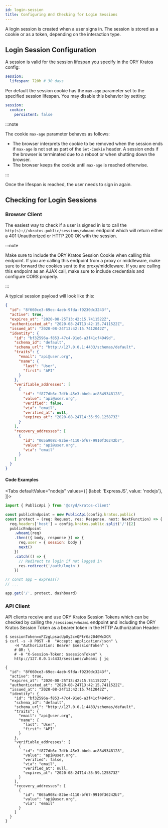```yaml
---
id: login-session
title: Configuring And Checking for Login Sessions
---
```



A login session is created when a user signs in. The session is stored as a
cookie or as a token, depending on the interaction type.

## Login Session Configuration

A session is valid for the session lifespan you specify in the ORY Kratos
config:

```yaml title="path/to/kratos/config.yml
session:
  lifespan: 720h # 30 days
```

Per default the session cookie has the `max-age` parameter set to the specified
session lifespan. You may disable this behavior by setting:

```yaml title="path/to/kratos/config.yml
session:
  cookie:
    persistent: false
```

:::note

The cookie `max-age` parameter behaves as follows:

- The browser interprets the cookie to be removed when the session ends if
  `max-age` is not set as part of the `Set-Cookie` header. A session ends if the
  browser is terminated due to a reboot or when shutting down the browser.
- The browser keeps the cookie until `max-age` is reached otherwise.

:::

Once the lifespan is reached, the user needs to sign in again.

## Checking for Login Sessions

### Browser Client

The easiest way to check if a user is signed in is to call the
`http(s)://<kratos-public/sessions/whoami` endpoint which will return either a
401 Unauthorized or HTTP 200 OK with the session.

:::note

Make sure to include the ORY Kratos Session Cookie when calling this endpoint.
If you are calling this endpoint from a proxy or middleware, make sure to
forward the cookies sent to the proxy/middleware. If you are calling this
endpoint as an AJAX call, make sure to include credentials and configure CORS
properly.

:::

A typical session payload will look like this:

```json
{
  "id": "8f660ce3-69ec-4aeb-9fda-f9230dc3243f",
  "active": true,
  "expires_at": "2020-08-25T13:42:15.7411522Z",
  "authenticated_at": "2020-08-24T13:42:15.7411522Z",
  "issued_at": "2020-08-24T13:42:15.7412042Z",
  "identity": {
    "id": "bf32596a-f853-47c4-91e6-a3f41cf4949d",
    "schema_id": "default",
    "schema_url": "http://127.0.0.1:4433/schemas/default",
    "traits": {
      "email": "api@user.org",
      "name": {
        "last": "User",
        "first": "API"
      }
    },
    "verifiable_addresses": [
      {
        "id": "f877db6c-7dfb-45e3-bbeb-ac8349348128",
        "value": "api@user.org",
        "verified": false,
        "via": "email",
        "verified_at": null,
        "expires_at": "2020-08-24T14:35:59.125873Z"
      }
    ],
    "recovery_addresses": [
      {
        "id": "065a908c-82be-4110-bf67-9910f36242b7",
        "value": "api@user.org",
        "via": "email"
      }
    ]
  }
}
```

#### Code Examples

<Tabs
  defaultValue="nodejs"
  values={[
    {label: 'ExpressJS', value: 'nodejs'},
  ]}>
<TabItem value="nodejs">

```js
import { PublicApi } from '@oryd/kratos-client'

const publicEndpoint = new PublicApi(config.kratos.public)
const protect = (req: Request, res: Response, next: NextFunction) => {
  req.headers['host'] = config.kratos.public.split('/')[2]
  publicEndpoint
    .whoami(req)
    .then(({ body, response }) => {
      req.user = { session: body }
      next()
    })
    .catch(() => {
      // Redirect to login if not logged in
      res.redirect('/auth/login')
    })

// const app = express()
// ...

app.get('/', protect, dashboard)
```

</TabItem>
</Tabs>

### API Client

API clients receive and use ORY Kratos Session Tokens which can be checked by
calling the `/sessions/whoami` endpoint and including the ORY Kratos Session
Token as a bearer token in the HTTP Authorization Header:

```shell script
$ sessionToken=oFZzgLpsacUpUy2cvQPtrGa2046WcXCR
$ curl -s -X POST -H  "Accept: application/json" \
    -H "Authorization: Bearer $sessionToken" \
    # OR: \
    # -H "X-Session-Token: $sessionToken" \
    http://127.0.0.1:4433/sessions/whoami | jq

{
  "id": "8f660ce3-69ec-4aeb-9fda-f9230dc3243f",
  "active": true,
  "expires_at": "2020-08-25T13:42:15.7411522Z",
  "authenticated_at": "2020-08-24T13:42:15.7411522Z",
  "issued_at": "2020-08-24T13:42:15.7412042Z",
  "identity": {
    "id": "bf32596a-f853-47c4-91e6-a3f41cf4949d",
    "schema_id": "default",
    "schema_url": "http://127.0.0.1:4433/schemas/default",
    "traits": {
      "email": "api@user.org",
      "name": {
        "last": "User",
        "first": "API"
      }
    },
    "verifiable_addresses": [
      {
        "id": "f877db6c-7dfb-45e3-bbeb-ac8349348128",
        "value": "api@user.org",
        "verified": false,
        "via": "email",
        "verified_at": null,
        "expires_at": "2020-08-24T14:35:59.125873Z"
      }
    ],
    "recovery_addresses": [
      {
        "id": "065a908c-82be-4110-bf67-9910f36242b7",
        "value": "api@user.org",
        "via": "email"
      }
    ]
  }
}
```
